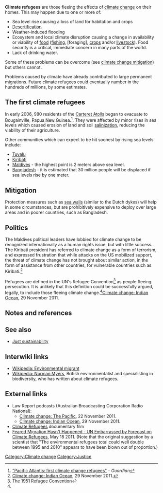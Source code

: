 '''Climate refugees''' are those fleeing the effects of [[climate change]] on their homes. This may happen due to one or more of:
* Sea level rise causing a loss of land for habitation and crops
* [[Desertification]] 
* Weather-induced flooding
* Ecosystem and local climate disruption causing a change in availability or viability of [[food]] ([[fishing]], [foraging], [[crops]] and/or [[livestock]]). Food security is a critical, immediate concern in many parts of the world.
* Lack of drinking water.

Some of these problems can be overcome (see [[climate change mitigation]]) but others cannot. 

Problems caused by climate have already contributed to large permanent migrations. Future climate refugees could eventually number in the hundreds of millions, by some estimates.

== The first climate refugees ==

In early 2006, 980 residents of the [[Carteret Atolls]] began to evacuate to Bougainville,{{w|Bougainville}} [[Papua New Guinea]].<ref>[http://www.guardian.co.uk/climatechange/story/0,12374,1650406,00.html "Pacific Atlantis: first climate change refugees"] - ''Guardian''</ref>. They were affected by minor rises in sea levels which caused erosion of land and soil [[salinization]], reducing the viability of their agriculture.

Other communities which can expect to be hit soonest by rising sea levels include:
* [[Tuvalu]]
* [[Kiribati]]
* [[Maldives]] - the highest point is 2 meters above sea level. 
* [[Bangladesh]] - it is estimated that 30 million people will be displaced if sea levels rise by one meter.

== Mitigation ==

Protection measures such as [[sea walls]] (similar to the Dutch dykes) will help in some circumstances, but are prohibitively expensive to deploy over large areas and in poorer countries, such as Bangladesh.

== Politics ==

The Maldives political leaders have lobbied for climate change to be recognized internationally as a human rights issue, but with little success. The Kiribati president has referred to climate change as a form of terrorism, and expressed frustration that while attacks on the US mobilized support, the threat of climate change has not brought about similar action, in the form of assistance from other countries, for vulnerable countries such as Kiribati.<ref name="Indian Ocean">[http://www.abc.net.au/radionational/programs/lawreport/climate-change-indian-ocean/3695390 Climate change: Indian Ocean], 29 November 2011.</ref>

Refugees are defined in the UN's Refugee Convention<ref>[http://www.unhcr.org/pages/49da0e466.html The 1951 Refugee Convention]</ref> as people fleeing persecution. It is unlikely that this definition could be successfully argued, legally, to include those fleeing climate change.<ref name="Indian Ocean"/>[http://www.abc.net.au/radionational/programs/lawreport/climate-change-indian-ocean/3695390 Climate change: Indian Ocean], 29 November 2011.
== Notes and references ==
{{reflist}}


== See also ==

* [[Just sustainability]]

== Interwiki links ==

* [[Wikipedia: Environmental migrant]]
* [[Wikipedia: Norman Myers]], British environmentalist and specialisting in biodiversity, who has written about climate refugees.

== External links ==

* Law Report podcasts (Australian Broadcasting Corporation Radio National): 
** [http://www.abc.net.au/radionational/programs/lawreport/climate-change-the-pacific/3684242 Climate change: The Pacific], 22 November 2011.
** [http://www.abc.net.au/radionational/programs/lawreport/climate-change-indian-ocean/3695390 Climate change: Indian Ocean], 29 November 2011.
* [http://www.climaterefugees.com/ Climate Refugees] documentary film
* [http://www.spiegel.de/international/world/0,1518,757713,00.html Feared Migration Hasn't Happened - UN Embarrassed by Forecast on Climate Refugees], May 18 2011. (Note that the original suggestion by a scientist that "The environmental refugees total could well double between 1995 and 2010" appears to have been blown out of proportion.)

{{add links}}


{{stub}}

[[Category:Climate change]]
[[Category:Justice]]